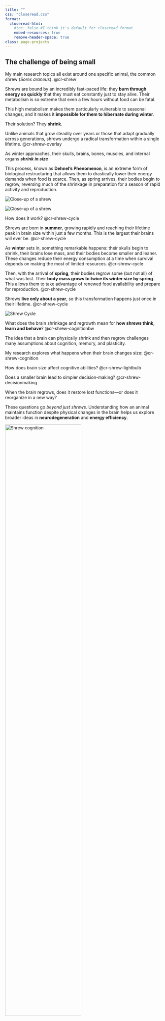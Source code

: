 ```yaml
---
title: ""
css: "closeread.css"
format:
  closeread-html:
    #toc: false #I think it's default for closeread format
    embed-resources: true
    remove-header-space: true
class: page-projects
---
```

 
 
## The challenge of being small {#shrew}

:::{.cr-section layout="overlay-center"}

My main research topics all exist around one specific animal, the common shrew (*Sorex araneus*). @cr-shrew

Shrews are bound by an incredibly fast-paced life: they **burn through energy so quickly** that they must eat constantly just to stay alive. Their metabolism is so extreme that even a few hours without food can be fatal. 

This high metabolism makes them particularly vulnerable to seasonal changes, and it makes it **impossible for them to hibernate during winter**.

Their solution? They **shrink**.

Unlike animals that grow steadily over years or those that adapt gradually across generations, shrews undergo a radical transformation within a single lifetime. @cr-shrew-overlay

As winter approaches, their skulls, brains, bones, muscles, and internal organs ***shrink in size***

This process, known as **Dehnel’s Phenomenon**, is an extreme form of biological restructuring that allows them to drastically lower their energy demands when food is scarce. Then, as spring arrives, their bodies begin to regrow, reversing much of the shrinkage in preparation for a season of rapid activity and reproduction.

:::{#cr-shrew}
![](img/shrew.png){alt="Close-up of a shrew"}
:::

:::{#cr-shrew-overlay}
![](img/shrew-overlay.png){alt="Close-up of a shrew"}
:::

:::

:::{.cr-section layout="sidebar-right"}

How does it work? @cr-shrew-cycle

Shrews are born in **summer**, growing rapidly and reaching their lifetime peak in brain size within just a few months. This is the largest their brains will ever be.  [@cr-shrew-cycle]{pan-to="50%,-20%" scale-by="1.8"}

As **winter** sets in, something remarkable happens: their skulls begin to shrink, their brains lose mass, and their bodies become smaller and leaner. These changes reduce their energy consumption at a time when survival depends on making the most of limited resources. [@cr-shrew-cycle]{pan-to="-10%,-20%" scale-by="2"}

Then, with the arrival of **spring**, their bodies regrow some (but not all) of what was lost. Their **body mass grows to twice its winter size by spring**. This allows them to take advantage of renewed food availability and prepare for reproduction. [@cr-shrew-cycle]{pan-to="-50%,-5%" scale-by="1.7"}

Shrews **live only about a year**, so this transformation happens just once in their lifetime.  @cr-shrew-cycle

:::{#cr-shrew-cycle}
![](img/shrew-cycle.svg){alt="Shrew Cycle"}
:::

:::

:::{.cr-section layout="sidebar-right"}

What does the brain shrinkage and regrowth mean for **how shrews think, learn and behave**? @cr-shrew-cognitionbw

The idea that a brain can physically shrink and then regrow challenges many assumptions about cognition, memory, and plasticity.

My research explores what happens when their brain changes size: @cr-shrew-cognition

How does brain size affect cognitive abilities? @cr-shrew-lightbulb

Does a smaller brain lead to simpler decision-making? @cr-shrew-decisionmaking

When the brain regrows, does it restore lost functions—or does it reorganize in a new way?

These questions go *beyond just shrews*. Understanding how an animal maintains function despite physical changes in the brain helps us explore broader ideas in **neurodegeneration** and **energy efficiency**.

:::{#cr-shrew-cognitionbw}
![](img/shrew-cognitionbw.svg){alt="Shrew cognition" width="70%"}

:::

:::{#cr-shrew-cognition}
![](img/shrew-cognition.svg){alt="Shrew cognition" width="70%"}
:::

:::{#cr-shrew-lightbulb}
![](img/shrew-cognition-lightbulb.svg){alt="Shrew cognition" width="70%"}
:::

:::{#cr-shrew-decisionmaking}
![](img/shrew-cognition-complete.svg){alt="Shrew cognition" width="70%"}
:::

:::

## Does captivity influence learning? {#shrew-captivity}

```r
#| echo: false
#| fig-asp: 1.2
#| message: false
library(ggplot2)
library(tidyverse)
raw_data <- readRDS("data/al_data.rds")
model_data <- readRDS("data/al_fitted.rds")
```


:::{.cr-section layout="sidebar-right"}

Brain size is of course only part of the story. @cr-captive-shrew

The environment an animal experiences shapes its brain and behavior. In captivity, animals face new challenges—chronic stress, lack of stimulation, and altered social dynamics.  Do shrews kept in captivity learn differently than those in the wild? @cr-captive-shrew

I tested the ability of shrews to associate an odor cue with a reward in a Y-maze **associative learning task**. @cr-shrew-empty-plot  

Each **dot** represents an individual shrew's decision in a trial.  The **x-axis** represents the trial number, from 1 to 10. The **y-axis** shows whether they made the correct choice (**1**) or the wrong one (**0**). @cr-shrew-empty-plot  

**Summer wild (orange)** shrews had the highest and earliest success rates. @cr-shrew-summer-plot

**Winter wild (dark blue)** shrews showed a similar learning curve, but they learned at a slower rate and did not reach the **Summer** success rate. @cr-shrew-wild-plot

**Winter captive (light blue)** shrews showed no learning, never deviating from chance. @cr-shrew-complete-plot

📄 This work is published in *Royal Society Open Science*:<br> [*Captivity alters behaviour but not seasonal brain size change in semi-naturally housed shrews*](https://royalsocietypublishing.org/doi/10.1098/rsos.242138)  

:::{#cr-captive-shrew}
![](img/captive-shrew.jpg){alt="Shrew cognition"}
:::

:::{#cr-shrew-empty-plot}
```r
ggplot(raw_data, aes(x = trial, y = success, color = category)) +
  geom_jitter(width =  0.05, height = 0.05) +
  labs(x = "Trial", y = "Success rate") +
  labs(color="Status", fill="CI 95%") +
  scale_color_manual(values = c("#D16103","#0AA9A9", "#0A33A9"), labels = c("Summer Wild","Winter Captive", "Winter Wild")) +
  theme_bw() +
  theme(legend.position = "none",
        axis.title.x = element_text(size=15, vjust=0),
        axis.title.y = element_text(size=15, vjust=0),
        axis.text.x = element_text(size=12, vjust=0),
        legend.text = element_text(size = 10),
        axis.text.y = element_text(size=12, vjust=0))
```
:::

:::{#cr-shrew-summer-plot}
```r
ggplot(filter(raw_data, category == "summer wild"), aes(x = trial, y = success, color = category)) +
  geom_jitter(width =  0.05, height = 0.05) +
  labs(x = "Trial", y = "Success rate") +
  labs(color="Status", fill="CI 95%") +

  scale_color_manual(values = c("#D16103","#0AA9A9", "#0A33A9"), labels = c("Summer Wild","Winter Captive", "Winter Wild")) +
  scale_fill_manual(values = c("#D16103","#0AA9A9", "#0A33A9"), labels = c("Summer Wild","Winter Captive", "Winter Wild")) +
  scale_x_discrete(breaks = raw_data$trial, labels = raw_data$trial) +
  geom_line(data = filter(model_data, category == "summer wild"), aes(x = trial, y = AvgEstimate, group = category), linewidth = 2) +
  geom_ribbon(data = filter(model_data, category == "summer wild"),
              aes(x = trial, ymin = Lower, ymax = Upper, fill = category, group = category),
              alpha = 0.2, inherit.aes = FALSE) +
  theme_bw() +
  theme(legend.position = "none",
        axis.title.x = element_text(size=15, vjust=0),
        axis.title.y = element_text(size=15, vjust=0),
        axis.text.x = element_text(size=12, vjust=0),
        legend.text = element_text(size = 10),
        axis.text.y = element_text(size=12, vjust=0))
```
:::

:::{#cr-shrew-wild-plot}
```r
ggplot(filter(raw_data, category %in% c("summer wild", "winter wild")), aes(x = trial, y = success, color = category)) +
  geom_jitter(width =  0.05, height = 0.05) +
  labs(x = "Trial", y = "Success rate") +
  labs(color="Status", fill="CI 95%") +

  scale_color_manual(values = c("#D16103", "#0A33A9"), labels = c("Summer Wild", "Winter Wild")) +
  scale_fill_manual(values = c("#D16103", "#0A33A9"), labels = c("Summer Wild", "Winter Wild")) +
  scale_x_discrete(breaks = raw_data$trial, labels = raw_data$trial) +
  geom_line(data = filter(model_data, category %in% c("summer wild", "winter wild")), aes(x = trial, y = AvgEstimate, group = category), linewidth = 2) +
  geom_ribbon(data = filter(model_data, category %in% c("summer wild", "winter wild")),
              aes(x = trial, ymin = Lower, ymax = Upper, fill = category, group = category),
              alpha = 0.2, inherit.aes = FALSE) +
  theme_bw() +
  theme(legend.position = "none",
        axis.title.x = element_text(size=15, vjust=0),
        axis.title.y = element_text(size=15, vjust=0),
        axis.text.x = element_text(size=12, vjust=0),
        legend.text = element_text(size = 10),
        axis.text.y = element_text(size=12, vjust=0))
```
:::

:::{#cr-shrew-complete-plot}
```r
ggplot(raw_data, aes(x = trial, y = success, color = category)) +
  geom_jitter(width =  0.05, height = 0.05) +
  labs(x = "Trial", y = "Success rate") +
  labs(color="Status", fill="CI 95%") +

  scale_color_manual(values = c("#D16103","#0AA9A9", "#0A33A9"), labels = c("Summer Wild","Winter Captive", "Winter Wild")) +
  scale_fill_manual(values = c("#D16103","#0AA9A9", "#0A33A9"), labels = c("Summer Wild","Winter Captive", "Winter Wild")) +
  scale_x_discrete(breaks = raw_data$trial, labels = raw_data$trial) +
  geom_line(data = model_data, aes(x = trial, y = AvgEstimate, group = category), linewidth = 2) +
  geom_ribbon(data = model_data,
              aes(x = trial, ymin = Lower, ymax = Upper, fill = category, group = category),
              alpha = 0.2, inherit.aes = FALSE) +
  theme_bw() +
  theme(legend.position = "none",
        axis.title.x = element_text(size=15, vjust=0),
        axis.title.y = element_text(size=15, vjust=0),
        axis.text.x = element_text(size=12, vjust=0),
        legend.text = element_text(size = 10),
        axis.text.y = element_text(size=12, vjust=0))
```
:::

:::

### Project Collaborators {#collaborators}

I conduct this research supervised by [Dr. Dina Dechmann](https://www.ab.mpg.de/person/98231/2736) at the [Max Planck Institute of Animal Behaviour](https://www.ab.mpg.de/)
<br> *Collaborators*: <br>
[Prof. Dominik von Elverfeldt](https://www.uniklinik-freiburg.de/mr-en/team/elverfeldt.html), University of Freiburg, Germany <br>
[Prof. Liliana Dávalos](https://www.stonybrook.edu/commcms/ecoevo/_people/_faculty_pages/davalos.php), Stony Brook University, New York <br>
[Prof. John Nieland](https://vbn.aau.dk/en/persons/133797), University of Aalborg, Denmark <br>
